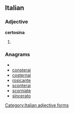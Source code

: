 ==Italian==

===Adjective===
'''certosina''' {{f}}

# {{feminine of|[[certosino]]}}

===Anagrams===
* {{alphagram|aceinorst}}
* [[consterai#Italian|consterai]]
* [[costernai#Italian|costernai]]
* [[rosicante#Italian|rosicante]]
* [[sconterai#Italian|sconterai]]
* [[scorniate#Italian|scorniate]]
* [[sincerato#Italian|sincerato]]

[[Category:Italian adjective forms]]